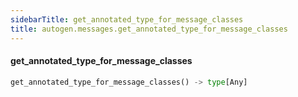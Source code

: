 ```yaml
---
sidebarTitle: get_annotated_type_for_message_classes
title: autogen.messages.get_annotated_type_for_message_classes
---
```


<code class="doc-symbol doc-symbol-heading doc-symbol-function"></code>
#### get_annotated_type_for_message_classes

```python
get_annotated_type_for_message_classes() -> type[Any]
```

    

<br />